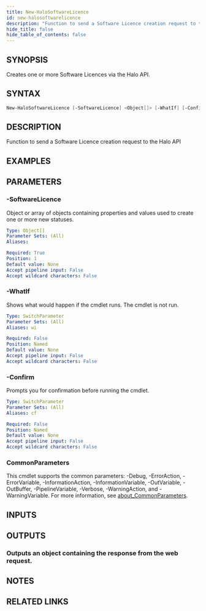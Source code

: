 ```yaml
---
title: New-HaloSoftwareLicence
id: new-halosoftwarelicence
description: "Function to send a Software Licence creation request to the Halo API"
hide_title: false
hide_table_of_contents: false
---
```


## SYNOPSIS

Creates one or more Software Licences via the Halo API.

## SYNTAX

```powershell
New-HaloSoftwareLicence [-SoftwareLicence] <Object[]> [-WhatIf] [-Confirm] [<CommonParameters>]
```

## DESCRIPTION

Function to send a Software Licence creation request to the Halo API

## EXAMPLES

## PARAMETERS

### -SoftwareLicence

Object or array of objects containing properties and values used to create one or more new statuses.

```yaml
Type: Object[]
Parameter Sets: (All)
Aliases:

Required: True
Position: 1
Default value: None
Accept pipeline input: False
Accept wildcard characters: False
```

### -WhatIf

Shows what would happen if the cmdlet runs.
The cmdlet is not run.

```yaml
Type: SwitchParameter
Parameter Sets: (All)
Aliases: wi

Required: False
Position: Named
Default value: None
Accept pipeline input: False
Accept wildcard characters: False
```

### -Confirm

Prompts you for confirmation before running the cmdlet.

```yaml
Type: SwitchParameter
Parameter Sets: (All)
Aliases: cf

Required: False
Position: Named
Default value: None
Accept pipeline input: False
Accept wildcard characters: False
```

### CommonParameters

This cmdlet supports the common parameters: -Debug, -ErrorAction, -ErrorVariable, -InformationAction, -InformationVariable, -OutVariable, -OutBuffer, -PipelineVariable, -Verbose, -WarningAction, and -WarningVariable. For more information, see [about_CommonParameters](http://go.microsoft.com/fwlink/?LinkID=113216).

## INPUTS

## OUTPUTS

### Outputs an object containing the response from the web request.

## NOTES

## RELATED LINKS
